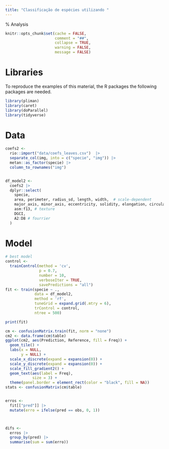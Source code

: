 ```yaml
---
title: "Classificação de espécies utilizando "
---
```

% Analysis 

```r
knitr::opts_chunk$set(cache = FALSE,
                      comment = "##",
                      collapse = TRUE,
                      warning = FALSE,
                      message = FALSE)

```


# Libraries

To reproduce the examples of this material, the R packages the following packages are needed.

```r
library(pliman)
library(caret)
library(doParallel)
library(tidyverse)

```

# Data
```r

coefs2 <-
  rio::import("data/coefs_leaves.csv")  |>
  separate_col(img, into = c("specie", "img")) |>
  metan::as_factor(specie) |>
  column_to_rownames("img")


df_model2 <-
  coefs2 |> 
  dplyr::select(
    specie,
    area, perimeter, radius_sd, length, width,  # scale-dependent
    major_axis, minor_axis, eccentricity, solidity, elongation, circularity_norm, form_factor, narrow_factor, asp_ratio, plw_ratio, # shape
    asm:f13, # texture
    DGCI,
    A2:D8 # fourrier
  )
```


# Model
```r
# best model
control <-
  trainControl(method = 'cv',
               p = 0.7,
               number = 10,
               verboseIter = TRUE,
               savePredictions = "all")
fit <- train(specie ~ .,
             data = df_model2,
             method = 'rf',
             tuneGrid = expand.grid(.mtry = 6),
             trControl = control,
             ntree = 500)

print(fit)

cm <- confusionMatrix.train(fit, norm = "none")
cm2 <- data.frame(cm$table)
ggplot(cm2, aes(Prediction, Reference, fill = Freq)) +
  geom_tile() +
  labs(x = NULL,
       y = NULL) +
  scale_x_discrete(expand = expansion(0)) +
  scale_y_discrete(expand = expansion(0)) +
  scale_fill_gradient2() +
  geom_text(aes(label = Freq),
            size = 3) +
  theme(panel.border = element_rect(color = "black", fill = NA))
stats <- confusionMatrix(cm$table)


erros <- 
  fit[["pred"]] |> 
  mutate(erro = ifelse(pred == obs, 0, 1))



difs <-
  erros |> 
  group_by(pred) |> 
  summarise(sum = sum(erro)) 



```


<!-- ## Importância das variáveis -->
<!-- ```{r} -->
<!-- df_impo <-  -->

<!-- ``` -->


